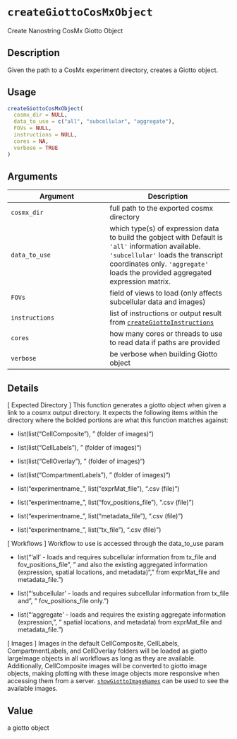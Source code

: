 # `createGiottoCosMxObject`

Create Nanostring CosMx Giotto Object


## Description

Given the path to a CosMx experiment directory, creates a Giotto
 object.


## Usage

```r
createGiottoCosMxObject(
  cosmx_dir = NULL,
  data_to_use = c("all", "subcellular", "aggregate"),
  FOVs = NULL,
  instructions = NULL,
  cores = NA,
  verbose = TRUE
)
```


## Arguments

Argument      |Description
------------- |----------------
`cosmx_dir`     |     full path to the exported cosmx directory
`data_to_use`     |     which type(s) of expression data to build the gobject with Default is `'all'` information available. `'subcellular'` loads the transcript coordinates only. `'aggregate'` loads the provided aggregated expression matrix.
`FOVs`     |     field of views to load (only affects subcellular data and images)
`instructions`     |     list of instructions or output result from [`createGiottoInstructions`](#creategiottoinstructions)
`cores`     |     how many cores or threads to use to read data if paths are provided
`verbose`     |     be verbose when building Giotto object


## Details

[ Expected Directory ] This function generates a giotto object when given a
 link to a cosmx output directory. It expects the following items within the directory
 where the bolded portions are what this function matches against:
   

*  list(list("CellComposite"), " (folder of images)")   

*  list(list("CellLabels"), " (folder of images)")   

*  list(list("CellOverlay"), " (folder of images)")   

*  list(list("CompartmentLabels"), " (folder of images)")   

*  list("experimentname_", list("exprMat_file"), ".csv (file)")   

*  list("experimentname_", list("fov_positions_file"), ".csv (file)")   

*  list("experimentname_", list("metadata_file"), ".csv (file)")   

*  list("experimentname_", list("tx_file"), ".csv (file)")  
 
 [ Workflows ] Workflow to use is accessed through the data_to_use param
   

*  list("'all' - loads and requires subcellular information from tx_file and fov_positions_file\n", "  and also the existing aggregated information (expression, spatial locations, and metadata)\n", "  from exprMat_file and metadata_file.")   

*  list("'subcellular' - loads and requires subcellular information from tx_file and\n", "  fov_positions_file only.")   

*  list("'aggregate' - loads and requires the existing aggregate information (expression,\n", "  spatial locations, and metadata) from exprMat_file and metadata_file.")  
 
 [ Images ] Images in the default CellComposite, CellLabels, CompartmentLabels, and CellOverlay
 folders will be loaded as giotto largeImage objects in all workflows as long as they are available.
 Additionally, CellComposite images will be converted to giotto image objects, making plotting with
 these image objects more responsive when accessing them from a server.
 [`showGiottoImageNames`](#showgiottoimagenames) can be used to see the available images.


## Value

a giotto object


